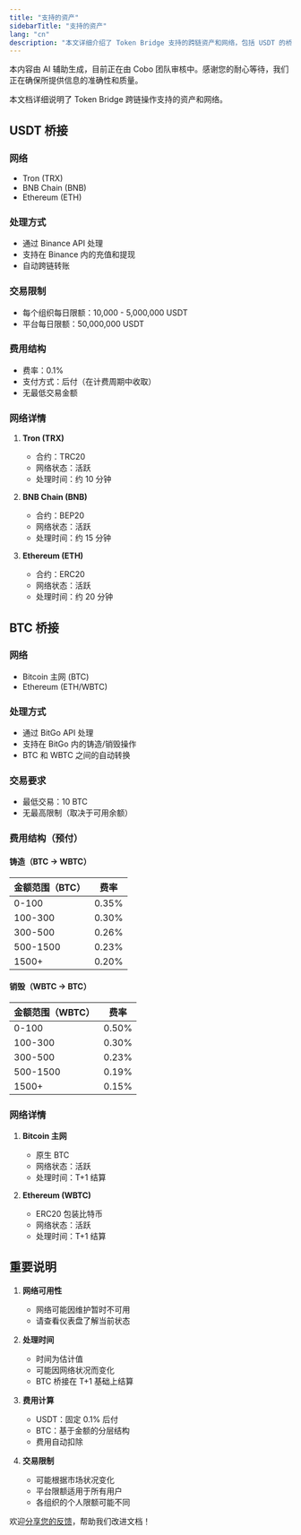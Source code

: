 ```yaml
---
title: "支持的资产"
sidebarTitle: "支持的资产"
lang: "cn"
description: "本文详细介绍了 Token Bridge 支持的跨链资产和网络，包括 USDT 的桥接方式及其处理流程。"
---
```


<Note>本内容由 AI 辅助生成，目前正在由 Cobo 团队审核中。感谢您的耐心等待，我们正在确保所提供信息的准确性和质量。</Note>

本文档详细说明了 Token Bridge 跨链操作支持的资产和网络。

## USDT 桥接

### 网络
- Tron (TRX)
- BNB Chain (BNB)
- Ethereum (ETH)

### 处理方式
- 通过 Binance API 处理
- 支持在 Binance 内的充值和提现
- 自动跨链转账

### 交易限制
- 每个组织每日限额：10,000 - 5,000,000 USDT
- 平台每日限额：50,000,000 USDT

### 费用结构
- 费率：0.1%
- 支付方式：后付（在计费周期中收取）
- 无最低交易金额

### 网络详情
1. **Tron (TRX)**
   - 合约：TRC20
   - 网络状态：活跃
   - 处理时间：约 10 分钟

2. **BNB Chain (BNB)**
   - 合约：BEP20
   - 网络状态：活跃
   - 处理时间：约 15 分钟

3. **Ethereum (ETH)**
   - 合约：ERC20
   - 网络状态：活跃
   - 处理时间：约 20 分钟

## BTC 桥接

### 网络
- Bitcoin 主网 (BTC)
- Ethereum (ETH/WBTC)

### 处理方式
- 通过 BitGo API 处理
- 支持在 BitGo 内的铸造/销毁操作
- BTC 和 WBTC 之间的自动转换

### 交易要求
- 最低交易：10 BTC
- 无最高限制（取决于可用余额）

### 费用结构（预付）

#### 铸造（BTC → WBTC）
| 金额范围（BTC） | 费率 |
|----------------|------|
| 0-100          | 0.35% |
| 100-300        | 0.30% |
| 300-500        | 0.26% |
| 500-1500       | 0.23% |
| 1500+          | 0.20% |

#### 销毁（WBTC → BTC）
| 金额范围（WBTC） | 费率 |
|----------------|------|
| 0-100          | 0.50% |
| 100-300        | 0.30% |
| 300-500        | 0.23% |
| 500-1500       | 0.19% |
| 1500+          | 0.15% |

### 网络详情
1. **Bitcoin 主网**
   - 原生 BTC
   - 网络状态：活跃
   - 处理时间：T+1 结算

2. **Ethereum (WBTC)**
   - ERC20 包装比特币
   - 网络状态：活跃
   - 处理时间：T+1 结算

## 重要说明

1. **网络可用性**
   - 网络可能因维护暂时不可用
   - 请查看仪表盘了解当前状态

2. **处理时间**
   - 时间为估计值
   - 可能因网络状况而变化
   - BTC 桥接在 T+1 基础上结算

3. **费用计算**
   - USDT：固定 0.1% 后付
   - BTC：基于金额的分层结构
   - 费用自动扣除

4. **交易限制**
   - 可能根据市场状况变化
   - 平台限额适用于所有用户
   - 各组织的个人限额可能不同

<Tip>欢迎[分享您的反馈](https://forms.zohopublic.com/cobo/form/DocumentFeedbackForm/formperma/QvLOhxJv1_JMsJ-1dleZ8Itb_7rzN-LtgvsDdxosoVI?referrername=manuals)，帮助我们改进文档！</Tip>
